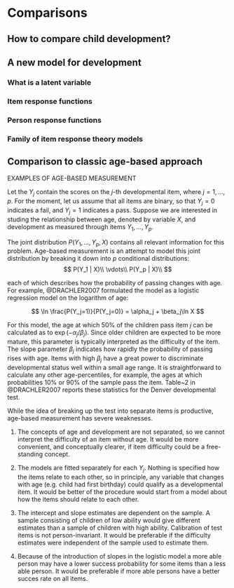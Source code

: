 # Comparisons {#comparisons}

## How to compare child development?

## A new model for development

### What is a latent variable

### Item response functions

### Person response functions

### Family of item response theory models

## Comparison to classic age-based approach

EXAMPLES OF AGE-BASED MEASUREMENT

Let the $Y_j$ contain the scores on the $j$-th developmental item, where $j = 1, \dots, p$. 
For the moment, let us assume that all items are binary, so that 
$Y_j = 0$ indicates a fail, and $Y_j = 1$ indicates a pass. 
Suppose we are interested in studing the relationship between age, denoted by 
variable $X$, and development as measured through items $Y_1, \dots, Y_p$.

The joint distribution $P(Y_1, \dots, Y_p, X)$ contains all relevant 
information for this problem. Age-based measurement is an attempt to model 
this joint distribution by breaking it down into $p$ conditional distributions:
$$
P(Y_1 | X)\\
\vdots\\
P(Y_p | X)\\
$$

each of which describes how the probability of passing changes with age. 
For example, @DRACHLER2007 formulated the model as a logistic regression 
model on the logarithm of age:

$$ 
\ln \frac{P(Y_j=1)}{P(Y_j=0)} = \alpha_j + \beta_j\ln X
$$

For this model, the age at which 50\% of the children pass item $j$ 
can be calculated as to $\exp(-\alpha_j/\beta_j)$. Since older children are 
expected to be more mature, this parameter is typically 
interpreted as the difficulty of the item. The slope parameter 
$\beta_j$ indicates how rapidly the probability of passing 
rises with age. Items with high $\beta_j$ have a great power to discriminate 
developmental status well within a small age range. It is straightforward
to calculate any other age-percentiles, for example, the ages 
at which probabilities 10\% or 90\% of the sample pass the item.
Table~2 in @DRACHLER2007 reports these statistics for the Denver 
developmental test.

While the idea of breaking up the test into separate items
is productive, age-based measurement has severe weaknesses. 

1. The concepts of age and development are not separated, so we 
cannot interpret the difficulty of an item without age. 
It would be more convenient, and conceptually clearer, if 
item difficulty could be a free-standing concept.

2. The models are fitted separately for each $Y_j$. Nothing 
is specified how the items relate to each other, so in principle, 
any variable that changes with age (e.g. child had first birthday) could 
qualify as a developmental item. It would be better of the 
procedure would start from a model about how the items should 
relate to each other. 

3. The intercept and slope estimates are dependent on 
the sample. A sample consisting of children of low ability
would give different estimates than a sample of children with
high ability. Calibration of test items is not person-invariant. 
It would be preferable if the difficulty estimates
were independent of the sample used to estimate them. 

4. Because of the introduction of slopes in the logistic model
a more able person may have a lower success probability for some
items than a less able person. It would be preferable if 
more able persons have a better succes rate on all items.
